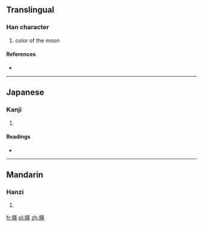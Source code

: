 ==Translingual==

===Han character===
{{Han char|rn=74|rad=月|as=09|sn=13|four=7423<sub>5</sub>|canj=月廿中大 (BTLK)}}

# color of the moon

====References====
* {{Han ref|kx=0506.190|dkj=14385|dj=0887.090|hdz=32093.200|uh=6720|ud=26400|bh=DDC8|bd=56776}}

----

==Japanese==

===Kanji===
{{ja-kanji|grade=|rs=月09}}

# {{defn|lang=ja|sort=月09}}

====Readings====
* {{ja-readings|on=[[えい]] (ei), [[よう]] (yō)|kun=}}

----

==Mandarin==

===Hanzi===
{{cmn-hanzi|pin=[[lǒng]] ([[long3]]), [[yīng]] ([[ying1]])|wg=lung<sup>3</sup>, ying<sup>1</sup>}}

# {{defn|lang=cmn|sort=月09}}

[[fr:朠]]
[[pl:朠]]
[[zh:朠]]